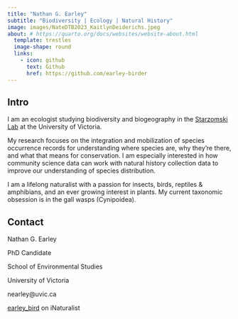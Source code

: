 ```yaml
---
title: "Nathan G. Earley"
subtitle: "Biodiversity | Ecology | Natural History"
image: images/NateDTB2023_KaitlynDeiderichs.jpeg
about: # https://quarto.org/docs/websites/website-about.html
  template: trestles
  image-shape: round
  links:
    - icon: github
      text: Github
      href: https://github.com/earley-birder
---
```


## Intro

I am an ecologist studying biodiversity and biogeography in the [Starzomski Lab](https://biodiversity.uvic.ca/) at the University of Victoria.

My research focuses on the integration and mobilization of species occurrence records for understanding where species are, why they're there, and what that means for conservation. I am especially interested in how community science data can work with natural history collection data to improve our understanding of species distribution.

I am a lifelong naturalist with a passion for insects, birds, reptiles & amphibians, and an ever growing interest in plants. My current taxonomic obsession is in the gall wasps (Cynipoidea). 

## Contact

Nathan G. Earley

PhD Candidate

School of Environmental Studies

University of Victoria

nearley@uvic.ca

[earley_bird](https://inaturalist.ca/people/earley_bird) on iNaturalist

